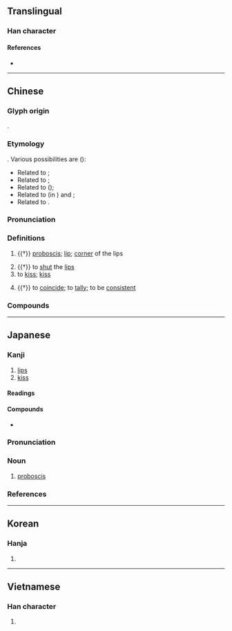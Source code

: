 {{character info/new}}
==Translingual==

===Han character===
{{Han char|rn=30|rad=口|as=04|sn=7|four=67020|canj=RPHH|ids=⿰口勿}}

====References====
* {{Han ref|kx=0179.150|dkj=03375|dj=0397.090|hdz=10593.010|uh=543B|ud=21563|bh=A76B|bd=42859}}

----

==Chinese==
{{zh-forms|alt=𦝮}}

===Glyph origin===
{{Han etym}}
{{Han compound|口|勿|ls=psc|c1=s|c2=p}}.

===Etymology===
{{unk|lang=zh}}. Various possibilities are ({{zh-ref|Schuessler, 2007}}):
* Related to {{och-l|門|door}};
* Related to {{cog|lus|hmûi||lips; upper lip}};
* Related to {{cog|mkh-vie-pro|*c-ɓuːj(ʔ)||lip}} ({{cog|vi|môi}});
* Related to {{cog|my|မုတ်||mouth}} (in {{m|my|မုတ်ဆိတ်||beard}}) and {{m|my|မှုတ်||to blow with mouth}};
* Related to {{cog|km|មាត់||mouth, lip}}.

===Pronunciation===
{{zh-pron
|m=wěn
|c=man5
|h=pfs=vún
|md=ūng
|mn=qz:mńg/bún
|mn_note=Quanzhou: mńg - vernacular; bún - literary
|mn-t=bhug4/mug4
|w=3min,3ven
|w_note=3min - vernacular (e.g. {{zh-l|*吻縫}}); 3ven - literary
|mc=y
|oc=y
|ma=Zh-wen.ogg
|cat=n,v
}}

===Definitions===
{{zh-hanzi}}

# {{†}} {{lb|zh|anatomy}} [[proboscis]]; [[lip]]; [[corner]] of the lips
#: {{zh-x|吻合|to tally [lit. lips close]}}
# {{†}} to [[shut]] the [[lip]]s
# to [[kiss]]; [[kiss]]
#: {{zh-x|《再 吻 我 吧》|"Won't You '''Kiss''' Me Again" [song name]|C-LIT}}
# {{†}} to [[coincide]]; to [[tally]]; to be [[consistent]]

===Compounds===
{{zh-der|口吻|口吻生花|吻合|喉吻|接吻|接吻病|搖吻鼓舌|礪吻磨距|脣吻|親吻|身寄虎吻|鉤吻|長吻魚|飛吻|鴟吻|鴟目虎吻|黃吻|齒吻|斜帶吻棘魨}}

----

==Japanese==

===Kanji===
{{ja-kanji|grade=n|rs=口04}}

# [[lips]]
# [[kiss]]

====Readings====
{{ja-readings
|goon=もん
|kanon=ぶん
|kanyoon=ふん
|kun=くちさき-
}}

====Compounds====
* {{ja-r|接吻|せっぷん|gloss=[[kiss]]}}

{{wikipedia|lang=ja}}
{{ja-kanjitab|ふん|yomi=kanyoon}}

===Pronunciation===
{{ja-pron|yomi=kanyoon|ふん|acc=1|acc_ref=DJR}}

===Noun===
{{ja-noun|ふん}}

# {{lb|ja|anatomy|sort=ふん}} [[proboscis]]

===References===
<references/>

----

==Korean==

===Hanja===
{{ko-hanja|hangeul=[[문]]|rv=mun|mr=mun}}

# {{defn|lang=ko|sort=口04}}

----

==Vietnamese==

===Han character===
{{vi-hantu|[[vẫn]], [[vặt]], [[vẩn]]|rs=口04}}

# {{defn|lang=vi|sort=口04}}